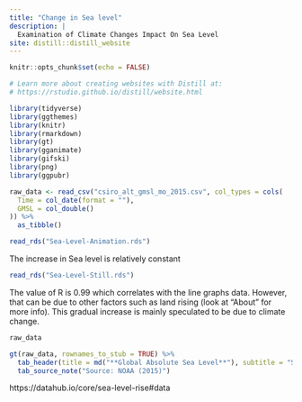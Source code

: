 ```yaml
---
title: "Change in Sea level"
description: |
  Examination of Climate Changes Impact On Sea Level
site: distill::distill_website
---
```


```r
knitr::opts_chunk$set(echo = FALSE)

# Learn more about creating websites with Distill at:
# https://rstudio.github.io/distill/website.html

library(tidyverse)
library(ggthemes)
library(knitr)
library(rmarkdown)
library(gt)
library(gganimate)
library(gifski)
library(png)
library(ggpubr)
```

```r
raw_data <- read_csv("csiro_alt_gmsl_mo_2015.csv", col_types = cols(
  Time = col_date(format = ""),
  GMSL = col_double()
)) %>%
  as_tibble()


```
```r
read_rds("Sea-Level-Animation.rds")
```

The increase in Sea level is relatively constant

```r
read_rds("Sea-Level-Still.rds")
```

The value of R is 0.99 which correlates with the line graphs data. However, that can be due to other factors such as land rising (look at "About" for more info). This gradual increase is mainly speculated to be due to climate change.

```r
raw_data
```

```r
gt(raw_data, rownames_to_stub = TRUE) %>%
  tab_header(title = md("**Global Absolute Sea Level**"), subtitle = "Sea Level Increases As Time Progresses") %>%
  tab_source_note("Source: NOAA (2015)")
```
https://datahub.io/core/sea-level-rise#data

